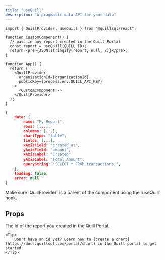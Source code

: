 ```yaml
---
title: "useQuill"
description: "A pragmatic data API for your data"
---
```


```tsx App.tsx
import { QuillProvider, useQuill } from "@quillsql/react";

function CustomComponent() {
  // pass in any report created in the Quill Portal
  const report = useQuill(QUILL_ID);
  return <pre>{JSON.stringify(report, null, 2)}</pre>;
}

function App() {
  return (
    <QuillProvider
      organizationId={organizationId}
      publicKey={process.env.QUILL_API_KEY}
    >
      <CustomComponent />
    </QuillProvider>
  );
}
```

```json Sample Response
{
	data: {
		name: "My Report",
		rows: [...],
		columns: [...],
		chartType: "table",
		fields: [...],
		xAxisField: "created_at",
		yAxisField: "amount",
		xAxisLabel: "Created"
		yAxisLabel: "Total Amount",
		queryString: "SELECT * FROM transactions;",
	},
	loading: false,
	error: null
}
```

<Info>
  Make sure `QuillProvider` is a parent of the component using the `useQuill`
  hook.
</Info>

## Props

<ParamField path='reportId' type='string' required>
	The id of the report you created in the Quill Portal.

    <Tip>
    	Don't have an id yet? Learn how to [create a chart](https://docs.quillsql.com/portal/chart) in the Quill portal to get started.
    </Tip>

</ParamField>
